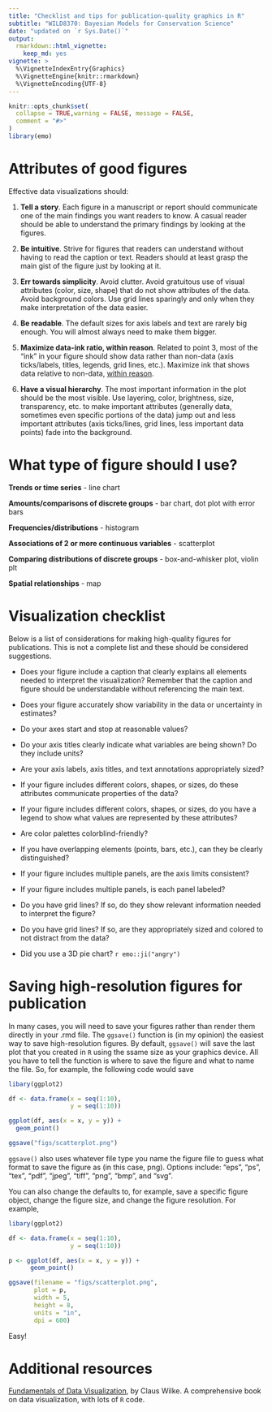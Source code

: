 ```yaml
---
title: "Checklist and tips for publication-quality graphics in R"
subtitle: "WILD8370: Bayesian Models for Conservation Science"
date: "updated on `r Sys.Date()`"
output: 
  rmarkdown::html_vignette:
    keep_md: yes
vignette: >
  %\VignetteIndexEntry{Graphics}
  %\VignetteEngine{knitr::rmarkdown}
  %\VignetteEncoding{UTF-8}
---
```


```r
knitr::opts_chunk$set(
  collapse = TRUE,warning = FALSE, message = FALSE,
  comment = "#>"
)
library(emo)
```

# Attributes of good figures

Effective data visualizations should:

1) **Tell a story**. Each figure in a manuscript or report should communicate one of the main findings you want readers to know. A casual reader should be able to understand the primary findings by looking at the figures.

2) **Be intuitive**. Strive for figures that readers can understand without having to read the caption or text. Readers should at least grasp the main gist of the figure just by looking at it.

3) **Err towards simplicity**. Avoid clutter. Avoid gratuitous use of visual attributes (color, size, shape) that do not show attributes of the data. Avoid background colors. Use grid lines sparingly and only when they make interpretation of the data easier.

4) **Be readable**. The default sizes for axis labels and text are rarely big enough. You will almost always need to make them bigger.

5) **Maximize data-ink ratio, within reason**. Related to point 3, most of the "ink" in your figure should show data rather than non-data (axis ticks/labels, titles, legends, grid lines, etc.). Maximize ink that shows data relative to non-data, [within reason](https://clauswilke.com/dataviz/balance-data-context.html).

6) **Have a visual hierarchy**. The most important information in the plot should be the most visible. Use layering, color, brightness, size, transparency, etc. to make important attributes (generally data, sometimes even specific portions of the data) jump out and less important attributes (axis ticks/lines, grid lines, less important data points) fade into the background.

# What type of figure should I use?

**Trends or time series** - line chart

**Amounts/comparisons of discrete groups**  - bar chart, dot plot with error bars

**Frequencies/distributions** - histogram

**Associations of 2 or more continuous variables** - scatterplot

**Comparing distributions of discrete groups** - box-and-whisker plot, violin plt

**Spatial relationships** - map

# Visualization checklist

Below is a list of considerations for making high-quality figures for publications. This is not a complete list and these should be considered suggestions. 

- Does your figure include a caption that clearly explains all elements needed to interpret the visualization? Remember that the caption and figure should be understandable without referencing the main text.

- Does your figure accurately show variability in the data or uncertainty in estimates? 

- Do your axes start and stop at reasonable values?

- Do your axis titles clearly indicate what variables are being shown? Do they include units? 

- Are your axis labels, axis titles, and text annotations appropriately sized? 

- If your figure includes different colors, shapes, or sizes, do these attributes communicate properties of the data? 

- If your figure includes different colors, shapes, or sizes, do you have a legend to show what values are represented by these attributes? 

- Are color palettes colorblind-friendly? 

- If you have overlapping elements (points, bars, etc.), can they be clearly distinguished? 

- If your figure includes multiple panels, are the axis limits consistent? 

- If your figure includes multiple panels, is each panel labeled? 

- Do you have grid lines? If so, do they show relevant information needed to interpret the figure? 

- Do you have grid lines? If so, are they appropriately sized and colored to not distract from the data? 

- Did you use a 3D pie chart? `r emo::ji("angry")`

# Saving high-resolution figures for publication

In many cases, you will need to save your figures rather than render them directly in your .rmd file. The `ggsave()` function is (in my opinion) the easiest way to save high-resolution figures. By default, `ggsave()` will save the last plot that you created in `R` using the ssame size as your graphics device. All you have to tell the function is where to save the figure and what to name the file. So, for example, the following code would save 

```r
libary(ggplot2)

df <- data.frame(x = seq(1:10), 
                 y = seq(1:10))

ggplot(df, aes(x = x, y = y)) +
  geom_point()

ggsave("figs/scatterplot.png")
```

`ggsave()` also uses whatever file type you name the figure file to guess what format to save the figure as (in this case, png). Options include: "eps", "ps", "tex", "pdf", "jpeg", "tiff", "png", "bmp", and "svg".

You can also change the defaults to, for example, save a specific figure object, change the figure size, and change the figure resolution. For example,

```r
libary(ggplot2)

df <- data.frame(x = seq(1:10), 
                 y = seq(1:10))

p <- ggplot(df, aes(x = x, y = y)) +
      geom_point()

ggsave(filename = "figs/scatterplot.png",
       plot = p,
       width = 5, 
       height = 8,
       units = "in",
       dpi = 600)
```

Easy!

# Additional resources

[Fundamentals of Data Visualization](https://clauswilke.com/dataviz/), by Claus Wilke. A comprehensive book on data visualization, with lots of `R` code.

